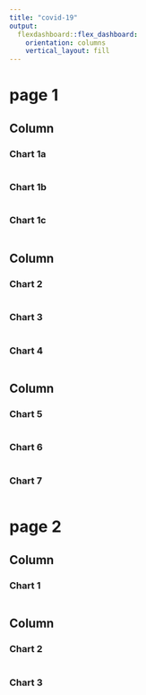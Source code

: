 ```yaml
---
title: "covid-19"
output: 
  flexdashboard::flex_dashboard:
    orientation: columns
    vertical_layout: fill
---
```


# page 1
    
## Column {data-width=500, .tabset}
    
### Chart 1a
    
```r
```

### Chart 1b
    
```r
```

### Chart 1c
    
```r
```
  
## Column {data-width=250}
   
### Chart 2

```r
```   
 
### Chart 3
    
```r
```

### Chart 4
    
```r
```

## Column {data-width=250}
   
### Chart 5

```r
```   
 
### Chart 6
    
```r
```

### Chart 7
    
```r
```

# page 2
    
## Column {data-width=500}
    
### Chart 1
    
```r
```
   
## Column {data-width=500}
   
### Chart 2

```r
```   
 
### Chart 3
    
```r
```
